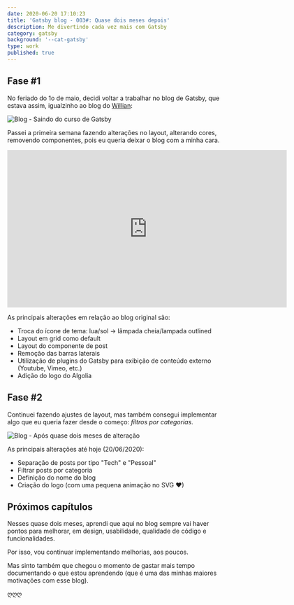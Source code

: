 ```yaml
---
date: 2020-06-20 17:10:23
title: 'Gatsby blog - 003#: Quase dois meses depois'
description: Me divertindo cada vez mais com Gatsby 
category: gatsby
background: '--cat-gatsby'
type: work
published: true
---
```


## Fase #1

No feriado do 1o de maio, decidi voltar a trabalhar no blog de Gatsby, que estava assim, igualzinho ao blog do [Willian](https://willianjusten.com.br/): 

![Blog - Saindo do curso de Gatsby](assets/img/blog_v1.png)

Passei a primeira semana fazendo alterações no layout, alterando cores, removendo componentes, pois eu queria deixar o blog com a minha cara. 

<iframe src="https://player.vimeo.com/video/416809818" width="640" height="360" frameborder="0" allow="autoplay; fullscreen" allowfullscreen></iframe>

As principais alterações em relação ao blog original são:

- Troca do ícone de tema: lua/sol -> lâmpada cheia/lampada outlined
- Layout em grid como default
- Layout do componente de post
- Remoção das barras laterais
- Utilização de plugins do Gatsby para exibição de conteúdo externo (Youtube, Vimeo, etc.)
- Adição do logo do Algolia 

## Fase #2

Continuei fazendo ajustes de layout, mas também consegui implementar algo que eu queria fazer desde o começo: *filtros por categorias*. 

![Blog - Após quase dois meses de alteração](assets/img/blog_vx_200620.png)

As principais alterações até hoje (20/06/2020):

- Separação de posts por tipo "Tech" e "Pessoal"
- Filtrar posts por categoria
- Definição do nome do blog
- Criação do logo (com uma pequena animação no SVG ❤) 

## Próximos capítulos

Nesses quase dois meses, aprendi que aqui no blog sempre vai haver pontos para melhorar, em design, usabilidade, qualidade de código e funcionalidades.

Por isso, vou continuar implementando melhorias, aos poucos. 

Mas sinto também que chegou o momento de gastar mais tempo documentando o que estou aprendendo (que é uma das minhas maiores motivações com esse blog).

ღღღ

